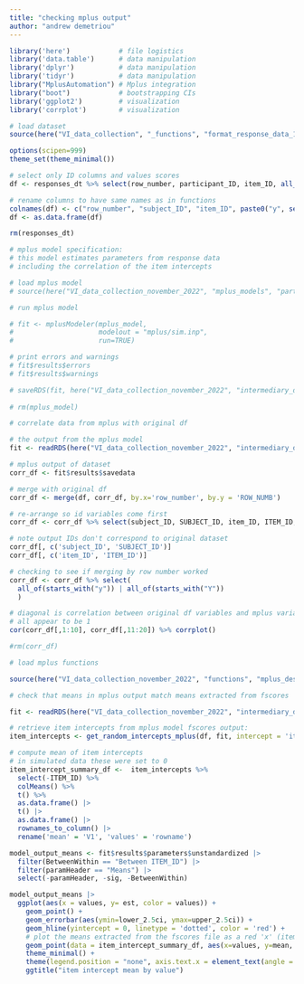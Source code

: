```yaml
---
title: "checking mplus output"
author: "andrew demetriou"
---
```


```r
library('here')            # file logistics
library('data.table')      # data manipulation
library('dplyr')           # data manipulation
library('tidyr')           # data manipulation
library("MplusAutomation") # Mplus integration
library("boot")            # bootstrapping CIs
library('ggplot2')         # visualization
library('corrplot')        # visualization

# load dataset
source(here("VI_data_collection", "_functions", "format_response_data_1.1.R"))

options(scipen=999)
theme_set(theme_minimal())
```


```r
# select only ID columns and values scores
df <- responses_dt %>% select(row_number, participant_ID, item_ID, all_of(values))

# rename columns to have same names as in functions
colnames(df) <- c("row_number", "subject_ID", "item_ID", paste0("y", seq(1, 10)))
df <- as.data.frame(df)

rm(responses_dt)
```


```r
# mplus model specification:
# this model estimates parameters from response data 
# including the correlation of the item intercepts

# load mplus model
# source(here("VI_data_collection_november_2022", "mplus_models", "participant_model_1.0.R"))

# run mplus model

# fit <- mplusModeler(mplus_model, 
#                     modelout = "mplus/sim.inp", 
#                     run=TRUE)

# print errors and warnings
# fit$results$errors
# fit$results$warnings

# saveRDS(fit, here("VI_data_collection_november_2022", "intermediary_data", "participant_model_1.0.RDS"))
 
# rm(mplus_model)
```


```r
# correlate data from mplus with original df

# the output from the mplus model
fit <- readRDS(here("VI_data_collection_november_2022", "intermediary_data", "participant_model_1.0.RDS"))

# mplus output of dataset
corr_df <- fit$results$savedata

# merge with original df
corr_df <- merge(df, corr_df, by.x='row_number', by.y = 'ROW_NUMB')

# re-arrange so id variables come first
corr_df <- corr_df %>% select(subject_ID, SUBJECT_ID, item_ID, ITEM_ID, all_of(everything()))

# note output IDs don't correspond to original dataset
corr_df[, c('subject_ID', 'SUBJECT_ID')]
corr_df[, c('item_ID', 'ITEM_ID')]

# checking to see if merging by row number worked
corr_df <- corr_df %>% select(
  all_of(starts_with("y")) | all_of(starts_with("Y"))
  )

# diagonal is correlation between original df variables and mplus variables
# all appear to be 1
cor(corr_df[,1:10], corr_df[,11:20]) %>% corrplot()

#rm(corr_df)
```

```r
# load mplus functions

source(here("VI_data_collection_november_2022", "functions", "mplus_descriptives_function_1.6.R"))

```



```r
# check that means in mplus output match means extracted from fscores

fit <- readRDS(here("VI_data_collection_november_2022", "intermediary_data", "participant_model_1.0.RDS"))

# retrieve item intercepts from mplus model fscores output:
item_intercepts <- get_random_intercepts_mplus(df, fit, intercept = 'item_ID')

# compute mean of item intercepts
# in simulated data these were set to 0
item_intercept_summary_df <-  item_intercepts %>%
  select(-ITEM_ID) %>%
  colMeans() %>%
  t() %>%
  as.data.frame() |>
  t() |>
  as.data.frame() |>
  rownames_to_column() |>
  rename('mean' = 'V1', 'values' = 'rowname') 

model_output_means <- fit$results$parameters$unstandardized |>
  filter(BetweenWithin == "Between ITEM_ID") |>
  filter(paramHeader == "Means") |>
  select(-paramHeader, -sig, -BetweenWithin)

model_output_means |> 
  ggplot(aes(x = values, y= est, color = values)) +
    geom_point() +
    geom_errorbar(aes(ymin=lower_2.5ci, ymax=upper_2.5ci)) + 
    geom_hline(yintercept = 0, linetype = 'dotted', color = 'red') +
    # plot the means extracted from the fscores file as a red 'x' (item_intercepts_summary_df)
    geom_point(data = item_intercept_summary_df, aes(x=values, y=mean, color = "red"), shape = 4, size = 4) +
    theme_minimal() +
    theme(legend.position = "none", axis.text.x = element_text(angle = 45)) +
    ggtitle("item intercept mean by value")
```